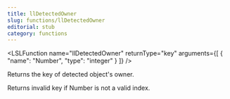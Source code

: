 ```yaml
---
title: llDetectedOwner
slug: functions/llDetectedOwner
editorial: stub
category: functions
---
```


<LSLFunction
	name="llDetectedOwner"
	returnType="key"
	arguments={[
	{
		"name": "Number",
		"type": "integer"
	}
]}
/>

Returns the key of detected object's owner.

Returns invalid key if Number is not a valid index.
